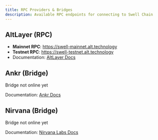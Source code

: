```yaml
---
title: RPC Providers & Bridges 
description: Available RPC endpoints for connecting to Swell Chain
---
```


## AltLayer (RPC)
- **Mainnet RPC**: https://swell-mainnet.alt.technology
- **Testnet RPC**: https://swell-testnet.alt.technology
- Documentation: [AltLayer Docs](https://docs.altlayer.io/altlayer-documentation)

## Ankr (Bridge)
Bridge not online yet

Documentation: [Ankr Docs](https://www.ankr.com/docs/)

## Nirvana (Bridge)
Bridge not online yet

Documentation: [Nirvana Labs Docs](https://docs.nirvanalabs.io/)

